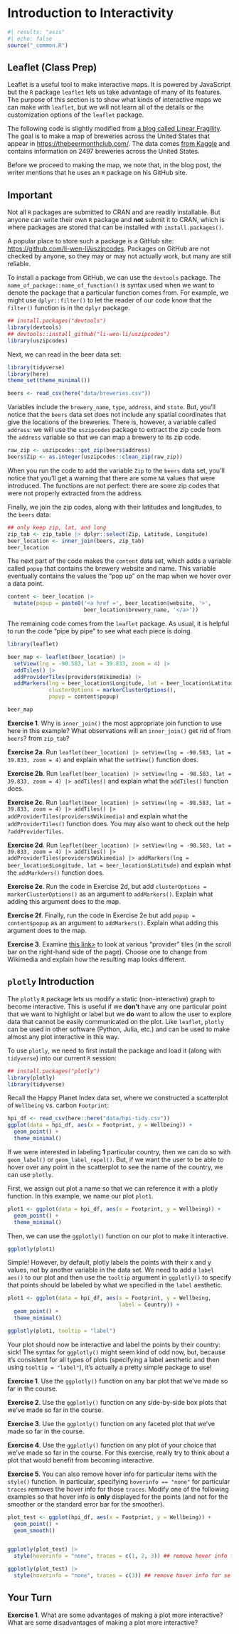 # Introduction to Interactivity {#interactintro}

```r
#| results: "asis"
#| echo: false
source("_common.R")
```

## Leaflet (Class Prep)

Leaflet is a useful tool to make interactive maps. It is powered by JavaScript but the `R` package `leaflet` lets us take advantage of many of its features. The purpose of this section is to show what kinds of interactive maps we can make with `leaflet`, but we will not learn all of the details or the customization options of the `leaflet` package.

The following code is slightly modified from <a href="https://www.linearfragility.com/post/2021-04-09-mapping-breweries-in-us-with-leaflet-in-r/" target="_blank">a blog called Linear Fragility</a>. The goal is to make a map of breweries across the United States that appear in <https://thebeermonthclub.com/>. The data comes <a href="https://www.kaggle.com/brkurzawa/us-breweries" target="_blank">from Kaggle</a> and contains information on 2497 breweries across the United States.

Before we proceed to making the map, we note that, in the blog post, the writer mentions that he uses an `R` package on his GitHub site. 

::: {.callout-important}
## Important

Not all `R` packages are submitted to CRAN and are readily installable. But anyone can write their own `R` package and **not** submit it to CRAN, which is where packages are stored that can be installed with `install.packages()`. 
:::


A popular place to store such a package is a GitHub site: <https://github.com/li-wen-li/uszipcodes>. Packages on GitHub are not checked by anyone, so they may or may not actually work, but many are still reliable.

To install a package from GitHub, we can use the `devtools` package. The `name_of_package::name_of_function()` is syntax used when we want to denote the package that a particular function comes from. For example, we might use `dplyr::filter()` to let the reader of our code know that the `filter()` function is in the `dplyr` package.

```r
## install.packages("devtools")
library(devtools)
## devtools::install_github("li-wen-li/uszipcodes")
library(uszipcodes)
```

Next, we can read in the beer data set:

```r
library(tidyverse)
library(here)
theme_set(theme_minimal())

beers <- read_csv(here("data/breweries.csv"))
```

Variables include the `brewery_name`, `type`, `address`, and `state`. But, you'll notice that the `beers` data set does not include any spatial coordinates that give the locations of the breweries. There is, however, a variable called `address`: we will use the `uszipcodes` package to extract the zip code from the `address` variable so that we can map a brewery to its zip code.

```r
raw_zip <- uszipcodes::get_zip(beers$address)
beers$Zip <- as.integer(uszipcodes::clean_zip(raw_zip))
```

When you run the code to add the variable `Zip` to the `beers` data set, you'll notice that you'll get a warning that there are some `NA` values that were introduced. The functions are not perfect: there are some zip codes that were not properly extracted from the address. 

Finally, we join the zip codes, along with their latitudes and longitudes, to the `beers` data:

```r
## only keep zip, lat, and long
zip_tab <- zip_table |> dplyr::select(Zip, Latitude, Longitude)
beer_location <- inner_join(beers, zip_tab)
beer_location
```

The next part of the code makes the `content` data set, which adds a variable called `popup` that contains the brewery website and name. This variable eventually contains the values the "pop up" on the map when we hover over a data point.

```r
content <- beer_location |>
  mutate(popup = paste0('<a href =', beer_location$website, '>',
                        beer_location$brewery_name, '</a>'))
```

The remaining code comes from the `leaflet` package. As usual, it is helpful to run the code "pipe by pipe" to see what each piece is doing.

```r
library(leaflet)

beer_map <- leaflet(beer_location) |>
  setView(lng = -98.583, lat = 39.833, zoom = 4) |>
  addTiles() |>
  addProviderTiles(providers$Wikimedia) |>
  addMarkers(lng = beer_location$Longitude, lat = beer_location$Latitude,
             clusterOptions = markerClusterOptions(),
             popup = content$popup)
```

```r
beer_map
```

**Exercise 1**. Why is `inner_join()` the most appropriate join function to use here in this example? What observations will an `inner_join()` get rid of from `beers`? from `zip_tab`?

__Exercise 2a__. Run `leaflet(beer_location) |> setView(lng = -98.583, lat = 39.833, zoom = 4)` and explain what the `setView()` function does.

__Exercise 2b__.  Run `leaflet(beer_location) |> setView(lng = -98.583, lat = 39.833, zoom = 4) |> addTiles()` and explain what the `addTiles()` function does.

__Exercise 2c__. Run `leaflet(beer_location) |> setView(lng = -98.583, lat = 39.833, zoom = 4) |> addTiles() |> addProviderTiles(providers$Wikimedia)` and explain what the `addProviderTiles()` function does. You may also want to check out the help `?addProviderTiles`.

__Exercise 2d__. Run `leaflet(beer_location) |> setView(lng = -98.583, lat = 39.833, zoom = 4) |> addTiles() |> addProviderTiles(providers$Wikimedia) |> addMarkers(lng = beer_location$Longitude, lat = beer_location$Latitude)` and explain what the `addMarkders()` function does.

__Exercise 2e__. Run the code in Exercise 2d, but add `clusterOptions = markerClusterOptions()` as an argument to `addMarkers()`. Explain what adding this argument does to the map.

__Exercise 2f__. Finally, run the code in Exercise 2e but add `popup = content$popup` as an argument to `addMarkers()`. Explain what adding this argument does to the map.

**Exercise 3**. Examine <a href="http://leaflet-extras.github.io/leaflet-providers/preview/" target="_blank">this link\></a> to look at various "provider" tiles (in the scroll bar on the right-hand side of the page). Choose one to change from Wikimedia and explain how the resulting map looks different.

## `plotly` Introduction

The `plotly` `R` package lets us modify a static (non-interactive) graph to become interactive. This is useful if we **don't** have any one particular point that we want to highlight or label but we **do** want to allow the user to explore data that cannot be easily communicated on the plot. Like `leaflet`, `plotly` can be used in other software (Python, Julia, etc.) and can be used to make almost any plot interactive in this way.

To use `plotly`, we need to first install the package and load it (along with `tidyverse`) into our current `R` session:

```r
## install.packages("plotly")
library(plotly)
library(tidyverse)
```

Recall the Happy Planet Index data set, where we constructed a scatterplot of `Wellbeing` vs. carbon `Footprint`:

```r
hpi_df <- read_csv(here::here("data/hpi-tidy.csv"))
ggplot(data = hpi_df, aes(x = Footprint, y = Wellbeing)) +
  geom_point() +
  theme_minimal()
```

If we were interested in labeling __1__ particular country, then we can do so with `geom_label()` or `geom_label_repel()`. But, if we want the user to be able to hover over any point in the scatterplot to see the name of the country, we can use `plotly`.

First, we assign out plot a name so that we can reference it with a plotly function. In this example, we name our plot `plot1`.

```r
plot1 <- ggplot(data = hpi_df, aes(x = Footprint, y = Wellbeing)) +
  geom_point() +
  theme_minimal()
```

Then, we can use the `ggplotly()` function on our plot to make it interactive.

```r
ggplotly(plot1)
```

Simple! However, by default, plotly labels the points with their x and y values, not by another variable in the data set. We need to add a `label` `aes()` to our plot and then use the `tooltip` argument in `ggplotly()` to specify that points should be labeled by what we specified in the `label` aesthetic.

```r
plot1 <- ggplot(data = hpi_df, aes(x = Footprint, y = Wellbeing,
                                   label = Country)) +
  geom_point() +
  theme_minimal()
```

```r
ggplotly(plot1, tooltip = "label")
```

Your plot should now be interactive and label the points by their country: sick! The syntax for `ggplotly()` might seem kind of odd now, but, because it's consistent for all types of plots (specifying a label aesthetic and then using `tooltip = "label"`), it's actually a pretty simple package to use!

**Exercise 1**. Use the `ggplotly()` function on any bar plot that we've made so far in the course.

**Exercise 2**. Use the `ggplotly()` function on any side-by-side box plots that we've made so far in the course.

**Exercise 3**. Use the `ggplotly()` function on any faceted plot that we've made so far in the course.

**Exercise 4**. Use the `ggplotly()` function on any plot of your choice that we've made so far in the course. For this exercise, really try to think about a plot that would benefit from becoming interactive.

__Exercise 5__. You can also remove hover info for particular items with the `style()` function. In particular, specifying `hoverinfo == "none"` for particular `traces` removes the hover info for those `traces`. Modify one of the following examples so that hover info is __only__ displayed for the points (and not for the smoother or the standard error bar for the smoother).

```r
plot_test <- ggplot(hpi_df, aes(x = Footprint, y = Wellbeing)) +
  geom_point() +
  geom_smooth()


ggplotly(plot_test) |>
  style(hoverinfo = "none", traces = c(1, 2, 3)) ## remove hover info for all three traces

ggplotly(plot_test) |>
  style(hoverinfo = "none", traces = c(3)) ## remove hover info for se line
```

## Your Turn

**Exercise 1**. What are some advantages of making a plot more interactive? What are some disadvantages of making a plot more interactive?

